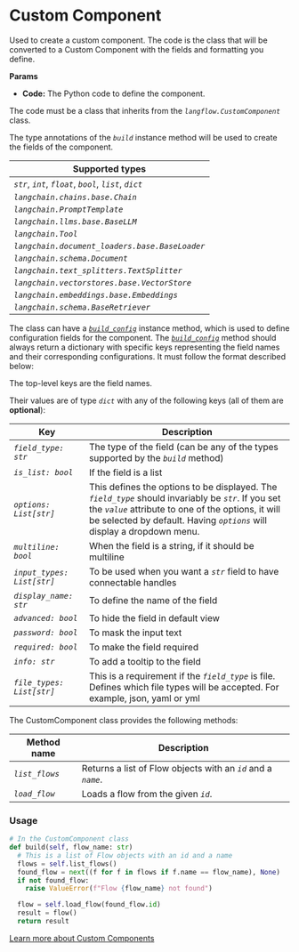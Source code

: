 
# Custom Component

Used to create a custom component. The code is the class that will be converted to a Custom Component with the fields and formatting you define.

**Params**

- **Code:** The Python code to define the component.

The code must be a class that inherits from the _`langflow.CustomComponent`_ class.

The type annotations of the _`build`_ instance method will be used to create the fields of the component.

| Supported types                                           |
| --------------------------------------------------------- |
| _`str`_, _`int`_, _`float`_, _`bool`_, _`list`_, _`dict`_ |
| _`langchain.chains.base.Chain`_                           |
| _`langchain.PromptTemplate`_                              |
| _`langchain.llms.base.BaseLLM`_                           |
| _`langchain.Tool`_                                        |
| _`langchain.document_loaders.base.BaseLoader`_            |
| _`langchain.schema.Document`_                             |
| _`langchain.text_splitters.TextSplitter`_                 |
| _`langchain.vectorstores.base.VectorStore`_               |
| _`langchain.embeddings.base.Embeddings`_                  |
| _`langchain.schema.BaseRetriever`_                        |

The class can have a [_`build_config`_](focus://8) instance method, which is used to define configuration fields for the component.
The [_`build_config`_](focus://8) method should always return a dictionary with specific keys representing the field names and their corresponding configurations.
It must follow the format described below:

The top-level keys are the field names.

Their values are of type _`dict`_ with any of the following keys (all of them are **optional**):

| Key                        | Description                                                                                                                                                                                                                           |
| -------------------------- | ------------------------------------------------------------------------------------------------------------------------------------------------------------------------------------------------------------------------------------- |
| _`field_type: str`_        | The type of the field (can be any of the types supported by the _`build`_ method)                                                                                                                                                     |
| _`is_list: bool`_          | If the field is a list                                                                                                                                                                                                                |
| _`options: List[str]`_     | This defines the options to be displayed. The _`field_type`_ should invariably be _`str`_. If you set the _`value`_ attribute to one of the options, it will be selected by default. Having _`options`_ will display a dropdown menu. |
| _`multiline: bool`_        | When the field is a string, if it should be multiline                                                                                                                                                                                 |
| _`input_types: List[str]`_ | To be used when you want a _`str`_ field to have connectable handles                                                                                                                                                                  |
| _`display_name: str`_      | To define the name of the field                                                                                                                                                                                                       |
| _`advanced: bool`_         | To hide the field in default view                                                                                                                                                                                                     |
| _`password: bool`_         | To mask the input text                                                                                                                                                                                                                |
| _`required: bool`_         | To make the field required                                                                                                                                                                                                            |
| _`info: str`_              | To add a tooltip to the field                                                                                                                                                                                                         |
| _`file_types: List[str]`_  | This is a requirement if the _`field_type`_ is file. Defines which file types will be accepted. For example, json, yaml or yml                                                                                                        |

The CustomComponent class provides the following methods:

| Method name    | Description                                                   |
| -------------- | ------------------------------------------------------------- |
| _`list_flows`_ | Returns a list of Flow objects with an _`id`_ and a _`name`_. |
| _`load_flow`_  | Loads a flow from the given _`id`_.                           |

### Usage

```python
# In the CustomComponent class
def build(self, flow_name: str)
  # This is a list of Flow objects with an id and a name
  flows = self.list_flows()
  found_flow = next((f for f in flows if f.name == flow_name), None)
  if not found_flow:
    raise ValueError(f"Flow {flow_name} not found")

  flow = self.load_flow(found_flow.id)
  result = flow()
  return result

```

<Admonition type="info" label="Tip">

[Learn more about Custom Components](../guidelines/custom-component)

</Admonition>
